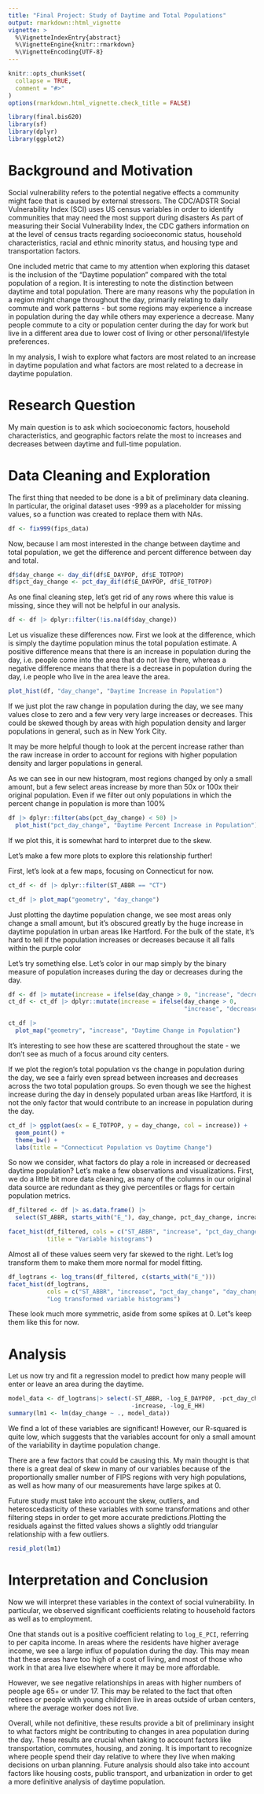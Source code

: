 ```yaml
---
title: "Final Project: Study of Daytime and Total Populations"
output: rmarkdown::html_vignette
vignette: >
  %\VignetteIndexEntry{abstract}
  %\VignetteEngine{knitr::rmarkdown}
  %\VignetteEncoding{UTF-8}
---
```


```r
knitr::opts_chunk$set(
  collapse = TRUE,
  comment = "#>"
)
options(rmarkdown.html_vignette.check_title = FALSE)
```

```r
library(final.bis620)
library(sf)
library(dplyr)
library(ggplot2)
```

# Background and Motivation
Social vulnerability refers to the potential negative effects a community might face that is caused by external stressors. The CDC/ADSTR Social Vulnerability Index (SCI) uses US census variables in order to identify communities that may need the most support during disasters As part of measuring their Social Vulnerability Index, the CDC gathers information on at the level of census tracts regarding socioeconomic status, household characteristics, racial and ethnic minority status, and housing type and transportation factors.

One included metric that came to my attention when exploring this dataset is the inclusion of the "Daytime population" compared with the total population of a region. It is interesting to note the distinction between daytime and total population. There are many reasons why the population in a region might change throughout the day, primarily relating to daily commute and work patterns - but some regions may experience a increase in population during the day while others may experience a decrease. Many people commute to a city or population center during the day for work but live in a different area due to lower cost of living or other personal/lifestyle preferences.

In my analysis, I wish to explore what factors are most related to an increase in daytime population and what factors are most related to a decrease in daytime population.

# Research Question
My main question is to ask which socioeconomic factors, household characteristics, and geographic factors relate the most to increases and decreases between daytime and full-time population.

# Data Cleaning and Exploration

The first thing that needed to be done is a bit of preliminary data cleaning. In particular, the original dataset uses -999 as a placeholder for missing values, so a function was created to replace them with NAs.
```r
df <- fix999(fips_data)
```


Now, because I am most interested in the change between daytime and total population, we get the difference and percent difference between day and total.

```r
df$day_change <- day_dif(df$E_DAYPOP, df$E_TOTPOP)
df$pct_day_change <- pct_day_dif(df$E_DAYPOP, df$E_TOTPOP)
```

As one final cleaning step, let's get rid of any rows where this value is missing, since they will not be helpful in our analysis.
```r
df <- df |> dplyr::filter(!is.na(df$day_change))
```


Let us visualize these differences now. First we look at the difference, which is
simply the daytime population minus the total population estimate. A positive difference means that there is an increase in population during the day, i.e. people come into the area that do not live there, whereas a negative difference means that there is a decrease in population during the day, i.e people who live in the area leave the area.

```r
plot_hist(df, "day_change", "Daytime Increase in Population")

```

If we just plot the raw change in population during the day, we see many values close to zero and a few very very large increases or decreases. This could be skewed though by areas with high population density and larger populations in general, such as in New York City.


It may be more helpful though to look at the percent increase rather than the raw increase in order to account for regions with higher population density and larger populations in general. 

As we can see in our new histogram, most regions changed by only a small amount, but a few select areas increase by more than 50x or 100x their original population. Even if we filter out only populations in which the percent change in population is more than 100% 
```r
df |> dplyr::filter(abs(pct_day_change) < 50) |> 
  plot_hist("pct_day_change", "Daytime Percent Increase in Population")
```
If we plot this, it is somewhat hard to interpret due to the skew. 

Let's make a few more plots to explore this relationship further!

First, let's look at a few maps, focusing on Connecticut for now.
```r
ct_df <- df |> dplyr::filter(ST_ABBR == "CT") 
```

```r
ct_df |> plot_map("geometry", "day_change")
```
Just plotting the daytime population change, we see most areas only change a small amount, but it's obscured greatly by the huge increase in daytime population in urban areas like Hartford. For the bulk of the state, it's hard to tell if the population increases or decreases because it all falls within the purple color

Let's try something else. Let's color in our map simply by the binary measure of population increases during the day or decreases during the day.

```r
df <- df |> mutate(increase = ifelse(day_change > 0, "increase", "decrease"))
ct_df <- ct_df |> dplyr::mutate(increase = ifelse(day_change > 0, 
                                                  "increase", "decrease"))
```

```r
ct_df |> 
  plot_map("geometry", "increase", "Daytime Change in Population")
```
It's interesting to see how these are scattered throughout the state - we don't see as much of a focus around city centers. 

If we plot the region's total population vs the change in population during the day, we see a fairly even spread between increases and decreases across the two total population groups. So even though we see the highest increase during the day in densely populated urban areas like Hartford, it is not the only factor that would contribute to an increase in population during the day.

```r
ct_df |> ggplot(aes(x = E_TOTPOP, y = day_change, col = increase)) + 
  geom_point() + 
  theme_bw() + 
  labs(title = "Connecticut Population vs Daytime Change")
```

So now we consider, what factors do play a role in increased or decreased daytime population? Let's make a few observations and visualizations.
First, we do a little bit more data cleaning, as many of the columns in our original data source are redundant as they give percentiles or flags for certain population metrics.
```r
df_filtered <- df |> as.data.frame() |> 
  select(ST_ABBR, starts_with("E_"), day_change, pct_day_change, increase)
```


```r
facet_hist(df_filtered, cols = c("ST_ABBR", "increase", "pct_day_change", "day_change"),
           title = "Variable histograms") 
```
Almost all of these values seem very far skewed to the right. Let's log transform them to make them more normal for model fitting.

```r
df_logtrans <- log_trans(df_filtered, c(starts_with("E_")))
facet_hist(df_logtrans, 
           cols = c("ST_ABBR", "increase", "pct_day_change", "day_change"),
           "Log transformed variable histograms")
```

These look much more symmetric, aside from some spikes at 0. Let"s keep them like this for now.




# Analysis

Let us now try and fit a regression model to predict how many people will enter or leave an area during the daytime.

```r
model_data <- df_logtrans|> select(-ST_ABBR, -log_E_DAYPOP, -pct_day_change, 
                                   -increase, -log_E_HH)
summary(lm1 <- lm(day_change ~ ., model_data))
```

We find a lot of these variables are significant! However, our R-squared is quite low, which suggests that the variables account for only a small amount of the variability in daytime population change.   

There are a few factors that could be causing this. My main thought is that there is a great deal of skew in many of our variables because of the proportionally smaller number of FIPS regions with very high populations, as well as how many of our measurements have large spikes at 0.

Future study must take into account the skew, outliers, and heteroscedasticity of these variables with some transformations and other filtering steps in order to get more accurate predictions.Plotting the residuals against the fitted values shows a slightly odd triangular relationship with a few outliers. 
```r
resid_plot(lm1)
```



# Interpretation and Conclusion

Now we will interpret these variables in the context of social vulnerability. In particular, we observed significant coefficients relating to household factors as well as to employment. 

One that stands out is a positive coefficient relating to `log_E_PCI`, referring to per capita income. In areas where the residents have higher average income, we see a large influx of population during the day.
This may mean that these areas have too high of a cost of living, and most of those who work in that area live elsewhere where it may be more affordable. 

However, we see negative relationships in areas with higher numbers of people age 65+ or under 17. This may be related to the fact that often retirees or people with young children live in areas outside of urban centers, where the average worker does not live.

Overall, while not definitive, these results provide a bit of preliminary insight to what factors might be contributing to changes in area population during the day. These results are crucial when taking to account factors like transportation, commutes, housing, and zoning. It is important to recognize where people spend their day relative to where they live when making decisions on urban planning. Future analysis should also take into account factors like housing costs, public transport, and urbanization in order to get a more definitive analysis of daytime population.




